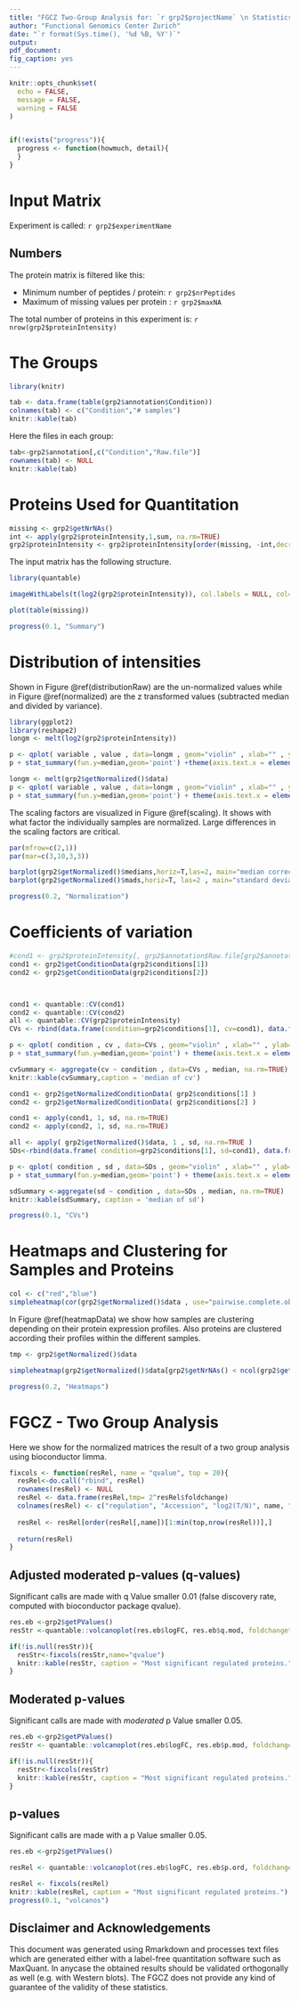 ```yaml
---
title: "FGCZ Two-Group Analysis for: `r grp2$projectName` \n Statistics for a Quantitative Protein Matrix"
author: "Functional Genomics Center Zurich"
date: "`r format(Sys.time(), '%d %B, %Y')`"
output:
pdf_document:
fig_caption: yes
---
```


```r
knitr::opts_chunk$set(
  echo = FALSE,
  message = FALSE,
  warning = FALSE
)


if(!exists("progress")){
  progress <- function(howmuch, detail){
  }
}
```



# Input Matrix

Experiment is called: `r grp2$experimentName`

## Numbers

The protein matrix is filtered like this:

- Minimum number of peptides / protein: `r grp2$nrPeptides`
- Maximum of missing values per protein : `r grp2$maxNA`

The total number of proteins in this experiment is: `r nrow(grp2$proteinIntensity)`


# The Groups


```r
library(knitr)

tab <- data.frame(table(grp2$annotation$Condition))
colnames(tab) <- c("Condition","# samples")
knitr::kable(tab)


```

Here the files in each group:

```r
tab<-grp2$annotation[,c("Condition","Raw.file")]
rownames(tab) <- NULL
knitr::kable(tab)

```

\pagebreak

# Proteins Used for Quantitation



```r
missing <- grp2$getNrNAs()
int <- apply(grp2$proteinIntensity,1,sum, na.rm=TRUE)
grp2$proteinIntensity <- grp2$proteinIntensity[order(missing, -int,decreasing = T),]
```


The input matrix has the following structure.


```r
library(quantable)

imageWithLabels(t(log2(grp2$proteinIntensity)), col.labels = NULL, col=quantable::getBlueScale(21))

```

```r
plot(table(missing))

progress(0.1, "Summary")

```

\pagebreak


# Distribution of intensities

Shown in Figure \@ref(distributionRaw) are the un-normalized values while in Figure  \@ref(normalized)
are the z transformed values (subtracted median and divided by variance).

```r
library(ggplot2)
library(reshape2)
longm <- melt(log2(grp2$proteinIntensity))

p <- qplot( variable , value , data=longm , geom="violin" , xlab="" , ylab="log2(I)")
p + stat_summary(fun.y=median,geom='point') +theme(axis.text.x = element_text(angle = 90, hjust = 1))

```



```r

longm <- melt(grp2$getNormalized()$data)
p <- qplot( variable , value , data=longm , geom="violin" , xlab="" , ylab="log2(I)")
p + stat_summary(fun.y=median,geom='point') + theme(axis.text.x = element_text(angle = 90, hjust = 1))

```

The scaling factors are visualized in Figure \@ref(scaling). It shows with what factor the individually samples
are normalized. Large differences in the scaling factors are critical.


```r
par(mfrow=c(2,1))
par(mar=c(3,10,3,3))

barplot(grp2$getNormalized()$medians,horiz=T,las=2, main="median correction", cex.names = 0.6)
barplot(grp2$getNormalized()$mads,horiz=T, las=2 , main="standard deviation correction", cex.names = 0.6)

progress(0.2, "Normalization")

```


\pagebreak

# Coefficients of variation

```r
#cond1 <- grp2$proteinIntensity[, grp2$annotation$Raw.file[grp2$annotation$Condition == grp2$conditions[1]]]
cond1 <- grp2$getConditionData(grp2$conditions[1])
cond2 <- grp2$getConditionData(grp2$conditions[2])



cond1 <- quantable::CV(cond1)
cond2 <- quantable::CV(cond2)
all <- quantable::CV(grp2$proteinIntensity)
CVs <- rbind(data.frame(condition=grp2$conditions[1], cv=cond1), data.frame(condition=grp2$conditions[2],cv=cond2 ), data.frame(condition="all", cv=all))

p <- qplot( condition , cv , data=CVs , geom="violin" , xlab="" , ylab="log2(I)")
p + stat_summary(fun.y=median,geom='point') + theme(axis.text.x = element_text(angle = 90, hjust = 1))

```


```r
cvSummary <- aggregate(cv ~ condition , data=CVs , median, na.rm=TRUE)
knitr::kable(cvSummary,caption = 'median of cv')
```

\pagebreak

```r
cond1 <- grp2$getNormalizedConditionData( grp2$conditions[1] )
cond2 <- grp2$getNormalizedConditionData( grp2$conditions[2] )

cond1 <- apply(cond1, 1, sd, na.rm=TRUE)
cond2 <- apply(cond2, 1, sd, na.rm=TRUE)

all <- apply( grp2$getNormalized()$data, 1 , sd, na.rm=TRUE )
SDs<-rbind(data.frame( condition=grp2$conditions[1], sd=cond1), data.frame(condition=grp2$conditions[2],sd=cond2 ), data.frame(condition="all", sd=all))

p <- qplot( condition , sd , data=SDs , geom="violin" , xlab="" , ylab="log2(I)")
p + stat_summary(fun.y=median,geom='point') + theme(axis.text.x = element_text(angle = 90, hjust = 1))

```

```r
sdSummary <-aggregate(sd ~ condition , data=SDs , median, na.rm=TRUE)
knitr::kable(sdSummary, caption = 'median of sd')

progress(0.1, "CVs")

```

\pagebreak

# Heatmaps and Clustering for Samples and Proteins


```r
col <- c("red","blue")
simpleheatmap(cor(grp2$getNormalized()$data , use="pairwise.complete.obs", method="spearman")^2,palette = getGreensScale(21),ColSideColors = col[as.factor(grp2$annotation$Condition)], margins = c(10,3))

```



In Figure \@ref(heatmapData) we show how samples are clustering depending on their protein expression profiles.
Also proteins are clustered according their profiles within the different samples.


```r
tmp <- grp2$getNormalized()$data

simpleheatmap(grp2$getNormalized()$data[grp2$getNrNAs() < ncol(grp2$getNormalized()$data)/2,],ColSideColors = col[as.factor(grp2$annotation$Condition)], margins=c(10,3) )

progress(0.2, "Heatmaps")
```


# FGCZ - Two Group Analysis

Here we show for the normalized matrices the result of a
two group analysis using bioconductor limma. 

```r
fixcols <- function(resRel, name = "qvalue", top = 20){
  resRel<-do.call("rbind", resRel)
  rownames(resRel) <- NULL
  resRel <- data.frame(resRel,tmp= 2^resRel$foldchange)
  colnames(resRel) <- c("regulation", "Accession", "log2(T/N)", name, "foldchange (T/N)")
  
  resRel <- resRel[order(resRel[,name])[1:min(top,nrow(resRel))],]
  
  return(resRel)
}
```

\newpage

## Adjusted moderated p-values (q-values)

Significant calls are made with q Value smaller 0.01 (false discovery rate, computed with bioconductor package qvalue). 

```r

res.eb <-grp2$getPValues()
resStr <-quantable::volcanoplot(res.eb$logFC, res.eb$q.mod, foldchangethresh = grp2$qfoldchange , pthresh = grp2$qvalue ,labels=rownames(res.eb),xlab = paste("log2(",unique(grp2$annotation$Condition)[2],"/",unique(grp2$annotation$Condition)[1],")"))

```

\newpage

```r
if(!is.null(resStr)){
  resStr<-fixcols(resStr,name="qvalue")
  knitr::kable(resStr, caption = "Most significant regulated proteins.")
}
```

\newpage

## Moderated p-values

Significant calls are made with *moderated* p Value smaller 0.05. 

```r
res.eb <-grp2$getPValues()
resStr <- quantable::volcanoplot(res.eb$logFC, res.eb$p.mod, foldchangethresh = grp2$pfoldchange , pthresh = grp2$pvalue ,labels=rownames(res.eb), xlab = paste("log2(",unique(grp2$annotation$Condition)[2],"/",unique(grp2$annotation$Condition)[1],")"))
```

\newpage

```r
if(!is.null(resStr)){
  resStr<-fixcols(resStr)
  knitr::kable(resStr, caption = "Most significant regulated proteins.")
}
```

\newpage

## p-values

Significant calls are made with a p Value smaller 0.05. 


```r
res.eb <-grp2$getPValues()

resRel <- quantable::volcanoplot(res.eb$logFC, res.eb$p.ord, foldchangethresh = grp2$pfoldchange , pthresh = grp2$pvalue ,labels=rownames(res.eb),xlab = paste("log2(",unique(grp2$annotation$Condition)[2],"/",unique(grp2$annotation$Condition)[1],")"))

```

\newpage

```r
resRel <- fixcols(resRel)
knitr::kable(resRel, caption = "Most significant regulated proteins.")
progress(0.1, "volcanos")
```


## Disclaimer and Acknowledgements

This document was generated using Rmarkdown and processes text files which are generated either with a label-free quantitation software such as  MaxQuant. In anycase the obtained results should be validated orthogonally as well (e.g. with Western blots).
The FGCZ does not provide any kind of guarantee of the validity of these statistics.
